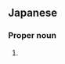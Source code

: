 ==Japanese==
{{ja-kanjitab|たけ|まさ|yomi=k}}

===Proper noun===
{{ja-pos|proper|たけまさ}}

# {{surname|lang=ja|sort=たけまさ}}